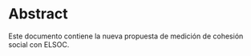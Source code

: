 # Abstract {.unnumbered}

Este documento contiene la nueva propuesta de medición de cohesión social con ELSOC.